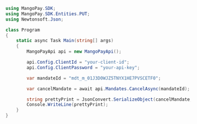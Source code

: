 ```csharp .NET 
using MangoPay.SDK;
using MangoPay.SDK.Entities.PUT;
using Newtonsoft.Json;

class Program
{
    static async Task Main(string[] args)
    {
        MangoPayApi api = new MangoPayApi();

        api.Config.ClientId = "your-client-id";
        api.Config.ClientPassword = "your-api-key";

        var mandateId = "mdt_m_01J3D0WJZ5TNYX1HE7PVSCETF0";

        var cancelMandate = await api.Mandates.CancelAsync(mandateId);

        string prettyPrint = JsonConvert.SerializeObject(cancelMandate, Formatting.Indented);
        Console.WriteLine(prettyPrint);
    }
}
```